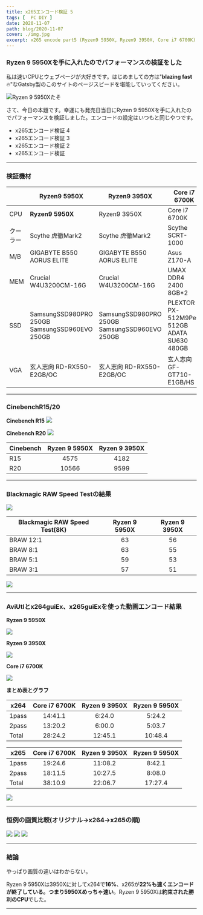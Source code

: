 ```yaml
---
title: x265エンコード検証 5
tags: [  PC DIY ]
date: 2020-11-07
path: blog/2020-11-07
cover: ./img.jpg
excerpt: x265 encode part5 (Ryzen9 5950X, Ryzen9 3950X, Core i7 6700K)
---
```


### Ryzen 9 5950Xを手に入れたのでパフォーマンスの検証をした

私は速いCPUとウェブページが大好きです。はじめましての方は"**blazing fast**🔥"なGatsby製のこのサイトのページスピードを堪能していってください。

![Ryzen 9 5950Xたそ](./img0.jpg)

さて、今日の本題です。幸運にも発売日当日にRyzen 9 5950Xを手に入れたのでパフォーマンスを検証しました。エンコードの設定はいつもと同じやつです。

- <Link to="/blog/2020-01-13">x265エンコード検証 4</Link>
- <Link to="/blog/2019-12-03">x265エンコード検証 3</Link>
- <Link to="/blog/2019-07-08">x265エンコード検証 2</Link>
- <Link to="/blog/2019-02-14">x265エンコード検証</Link> 

---

### 検証機材

|           | Ryzen9 5950X | Ryzen9 3950X|Core i7 6700K         |
|-----------|------------|------------|------------|
| CPU      | **Ryzen9 5950X**      | Ryzen9 3950X      | Core i7 6700K       |
| クーラー  | Scythe 虎徹Mark2     | Scythe 虎徹Mark2    | Scythe SCRT-1000   |
| M/B | GIGABYTE B550 AORUS ELITE    | GIGABYTE B550 AORUS ELITE    | Asus Z170-A       |
| MEM | Crucial W4U3200CM-16G    | Crucial W4U3200CM-16G    | UMAX DDR4 2400 8GB*2       |
| SSD | SamsungSSD980PRO 250GB<br/>SamsungSSD960EVO 250GB| SamsungSSD980PRO 250GB<br/>SamsungSSD960EVO 250GB| PLEXTOR PX-512M9PeG 512GB<br/>ADATA SU630 480GB       |
| VGA | 玄人志向 RD-RX550-E2GB/OC    | 玄人志向 RD-RX550-E2GB/OC    | 玄人志向 GF-GT710-E1GB/HS       |

---

### CinebenchR15/20

**Cinebench R15**
![](./img1.jpg)

**Cinebench R20**
![](./img2.jpg)

| Cinebench     |Ryzen 9 5950X      |Ryzen 9 3950X         |
|-----------|:------------:|:------------:|
| R15      | 4575      | 4182	       |
| R20      | 10566      | 9599       |

---

### Blackmagic RAW Speed Testの結果

![](./img3.jpg)

| Blackmagic RAW Speed Test(8K)     |Ryzen 9 5950X         |Ryzen 9 3950X      |
|-----------|:------------:|:------------:|
| BRAW 12:1      |  63      |56	       |
| BRAW 8:1      | 63      | 55       |
| BRAW 5:1      |  59      |53       |
| BRAW 3:1      | 57      | 51       |

![](./img4.jpg)

---

### AviUtlとx264guiEx、x265guiExを使った動画エンコード結果

**Ryzen 9 5950X**

![](./img5.jpg)

**Ryzen 9 3950X**

![](./img6.jpg)

**Core i7 6700K**

![](./img7.jpg)

**まとめ表とグラフ**

| x264     |Core i7 6700K      |Ryzen 9 3950X         |Ryzen 9 5950X         |
|-----------|:------------:|:------------:|:------------:|
| 1pass      | 14:41.1	       | 6:24.0      | 5:24.2      |
| 2pass      | 13:20.2	       | 6:00.0      | 5:03.7      |
| Total      | 28:24.2       | 12:45.1      | 10:48.4      |

| x265     |Core i7 6700K      |Ryzen 9 3950X         |Ryzen 9 5950X         |
|-----------|:------------:|:------------:|:------------:|
| 1pass      | 19:24.6	       | 11:08.2      | 8:42.1      |
| 2pass      | 18:11.5	       | 10:27.5      | 8:08.0      |
| Total      | 38:10.9       | 22:06.7      | 17:27.4      |

![](./img8.jpg)

---

### 恒例の画質比較(オリジナル→x264→x265の順)

![](./img9.jpg)
![](./img10.png)
![](./img11.png)

---

### 結論

やっぱり画質の違いはわからない。

Ryzen 9 5950Xは3950Xに対してx264で**16%**、x265が**22%**も速くエンコードが終了している。つまり**5950Xめっちゃ速い**。Ryzen 9 5950Xは**約束された勝利のCPU**でした。

---
